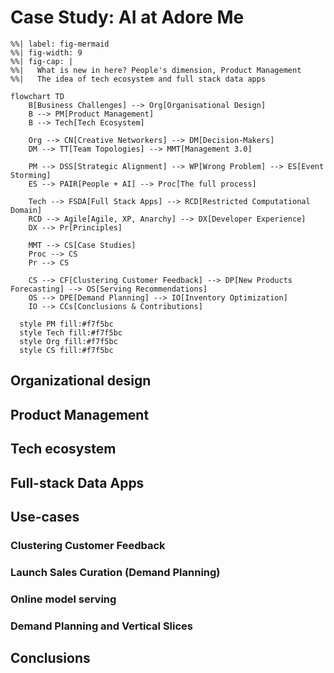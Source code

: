 # Case Study: AI at Adore Me

<!-- 
## WIP

As i said before, e-commerce and we're pretty tech-savy: have microservices everywhere and live in google-cloud; the second important component is the people: we're small, self-organized teams and we communicate, collaborate a lot -- in every problem we try to have a cross-functional teams. 
Our clients are not only internal decision-making and colleagues, but also the customers. On the other hand, we want to give as much power as possible to the developers.
In this case, I will talk about the 5 people in the data science team. So, a small team, serving important internal clients and millions of customers. 

And, our two products/applications:
We have a business model, called try at home -- you receive a box of products, try them on keep what you like, return what you don't, give feedback and eliminate this cognitive load of having a choice, a way to be surprised. This is all stuff at scale -- therefore the AI value prop

--->


```mermaid
%%| label: fig-mermaid
%%| fig-width: 9
%%| fig-cap: |
%%|   What is new in here? People's dimension, Product Management
%%|   The idea of tech ecosystem and full stack data apps

flowchart TD
    B[Business Challenges] --> Org[Organisational Design]
    B --> PM[Product Management]
    B --> Tech[Tech Ecosystem]

    Org --> CN[Creative Networkers] --> DM[Decision-Makers] 
    DM --> TT[Team Topologies] --> MMT[Management 3.0]

    PM --> DSS[Strategic Alignment] --> WP[Wrong Problem] --> ES[Event Storming]
    ES --> PAIR[People + AI] --> Proc[The full process]

    Tech --> FSDA[Full Stack Apps] --> RCD[Restricted Computational Domain]
    RCD --> Agile[Agile, XP, Anarchy] --> DX[Developer Experience]
    DX --> Pr[Principles]

    MMT --> CS[Case Studies]
    Proc --> CS
    Pr --> CS

    CS --> CF[Clustering Customer Feedback] --> DP[New Products Forecasting] --> OS[Serving Recommendations]
    OS --> DPE[Demand Planning] --> IO[Inventory Optimization]
    IO --> CCs[Conclusions & Contributions]

  style PM fill:#f7f5bc
  style Tech fill:#f7f5bc
  style Org fill:#f7f5bc
  style CS fill:#f7f5bc
```

 
## Organizational design

<!-- 
- people and teams

**Creative networkers:** (ref: Jurgen)
The same idea is in the creative networkers (not information workers) -- it's not an algorithm which is the key, but a collaboration of developers, data engineers, with data science and decision-makers, domain experts (since we talked about how important is it to change your mind when the evidence told you so). All these people have to be strategically aligned, so one piece of wisdom I want to show next is how software systems, models help you in this alignment. (ref: DSc Safari)


![Teams at adore me](img/teams_dsc.png "Teams"){width="90%"}

What kind of roles are out there and what do they do? Why are the generalists valuable?
- Decision Maker
- Analyst
- Domain Expert
- Stakeholder and Client
- Statistician (Dsc and other generalists)
- ML Engineer
- Data Engineer
- BI Engineer
- ML Researcher
- Decision Scientist
- Product Manager
- UX Designer
- BE/FE Engineer
- Software/Cloud Architect
- DevOps
- Project/Program Manager: execution!
- C-Level people: strategy! -->


## Product Management
<!-- **Data Science Strategy Safari** -->




## Tech ecosystem
<!-- 
**Principles and philosophy: Simple made easy** (ref: Hickey)
How to manage all this chaos to make better decisions
- Small and simple (software design principles.) So, why the heck am I talking about software design and architecture in a talk about AI, because you cannot do one w/o another. Even though AI has its particularities, we have to learn from years and years of experience of our fellow software engineeers, product people, devops.
- It has to be scalable and flexible
- We also don't want to build a lot, we want to build the minimum amount of stuff which brings max value.
- Also, when we talk about AI, I believe it is our job and responsibility to constrain artificial stupidity. AI by itself is nothing, without data, objectives you set to optimize: Message against the grain of the field. Once we talk pragmatism, we have to remember the limitations of the methods that we use.

So, we went through the first, conceptual part: What is AI , how do we use it in org, where does this network of people collaborating together to solve challenging problems comes into. Also we talked about decisions, the problems that are too big to do it manually, meticuously, so you need automation: especially where the classical programming doesn't help -- there will be too many rules to write down in code.  We also talked about principles to organize everything together.

Now, let's move to the more technical and interesting side for us, engineers: the Data Apps.

Rmk: don't forget about agile data science (DevFest and Google Cloud Days in 2019)


Even though almost every talk is about models, for example, how can we build the latest neural network architecture, RNNs, CNNs, Transformers, best architecture to solve problems at google-scale. But most of us are not google: we don't have the data, resources and problems. So, for me in the first place comes not the modeling, but the data and software.

From two perspectives: enable people to do what wasn't possible before. Second, to augment, to take away the boring stuff, excruciating excel work, if-elses and case scenarios. But, you want to leave them with decisions they take pride in, the strategy -- want to inform them and let them choose and decice. Therefore, you need software for this, the way you modeled the business and decision-making process, to introduce it in software (ref: DDD). 

So, where does AI come into play? Let's see next, based on 5 case studies, going from classical algos, with little stats, to complex recommender systems! We will see what I mean by full stack.


We have this try-at-home service: you fill in a quiz, say what you like and don't, rate a few products, then you receive a box full with products, try it at home, return what you don't like, some customers find this very appealing. It's a very profitable business model, but to get there, you need lots of work.

How do you schedule the boxes, for example, in a monthly membership. You have to account for lots of factors: was there a delay in delivery, does a customer prefer boxes more or less often?
So, on the website, we want to show customers (on the adore me website) a reliable estimate when we will curate a box for them and when are they likely to receive it. 

What are the specifics of this problem? The algorithm is lightweight and trades off a few things: it tries to find the best schedule for each customer. It is scheduled, no need to update real-time or be message-driven (customers don't check frantically when their next box will be placed). We have to push a lot of stuff to the "website", it's batch. Data Quality is super-important here -- so we'll have to discuss how do we build reliable data pipelines, in our case, in BQ, which is google's serverless dwh/ columnar db which is very good for analytic purposes.

This is how the architecture looks like: we gather all the factors together, based on which we have to make our decision (100k decisions), when do we place that box. You put it together in SQL, since there isn't any complicated feature engineering. We use a framework called dbt (explained next) -- helps us keep that pipeline structured, documented. 

On the other hand, we have a very lightweight algorithm, hosted on cloud run -- get data, compute it on a machine (but cloud run is serverless): you define your container, script, inputs, outputs, calculate the date in which you will place the order - send to microservice, which takes care of displaying it to the customer and computing the delivery estimations. Pretty straightforward.

There is one problem: we have lots of customers, but a limited capacity in the distribution center (one more problem, of routing), we have to put the constraint on nr of orders (some might fail), and whether we respect the constraints of the distribution center. This amounts to rescheduling some customers and routing them to another one.


What we saw here -- is data-driven decision(s), combined with the domain knowledge. Therefore we need good pipelines so that this data is reliable. A simplified version of what we do is in the following diagram: we have lots of sources of data, in BQ which are coming from ms, we test if our external dependencies matches the expectation (right schema, freshness of data (2 days didn't pass without data getting updated)) -- if that happens, we get an alert on slack and we can fix it.

Then we have a transformation: this huge DAG (Directed Acyclic Graph) -- it is not only for scheduling, but for the whole try-at-home algo ecosystem -- so you see lots of data sources, transformation, but easily explorable and you can visualize the whole graph in an application. Because everything is written in dbt (basically you write sql/models for transforming, spec sources -- compiles to sql and sends job to bq). After that, we have to run some tests on data, to make sure it's valid, no major changes are happening -- data tests, if fail we don't promote the final input for scheduling in production -- receive an alert, and see whether the cause was something technical, like broken schema, new field or there is something in the distribution of data, which overwhelms our warehouse -- then we can intervene, challenge and improve the logic.

In the end, we have a production artifact. Usually in a project we have many many sources and a few important artifacts, based on which we build models, stat calculations, algorithm, decisions and the AI stuff.

The first lesson is in the importance of data: if your algorithm doesn't have much uncertainty -- you can use a classical algorithm.
 -->


## Full-stack Data Apps
<!-- 
So, we said that people are important, systems are important, DQ is paramount, and there is no one silver bullet -- so we have to think of ecosystems, which cannot exist without a reliable IT infra, a place where to host your apps and code: you need clean and up to date data, non-ambiguous, and hwich is relevant and predictive for the things you wanna explain.

In our case that foundation is google cloud, dwh build by amazing DE team, BI ecosystem and microservices, -- so, this underground, this infrastructure supports more use-cases and now we co one conceptual level above, and we start looking at how does the ecosystem develop. You have to identify important use-cases for AI, what can bring the most value? In our case was the demand planning, and at very beginning in marketing and acquisition. Our second pillar is the recommender systems.

So, it's not THE magic algorithm, it's an ecosystem of models, tools, data and people -- think of it as a landscape, city, garden and you have to build it one brick at a time, piece by piece and it gets more and more complex.

If you think it through carefully, you can make every block small, composable, easy to modify, and to play well with others.  -->

## Use-cases


### Clustering Customer Feedback
<!-- Let's no discuss an application suitable for NLP. We receive lots of customer feedback. Millions of pieces of text -- so we want to improve our products: recommendations, shipment and general user experience on the website. People in our company, especially PMs, read it very carefully and try to put on the roadmap new features that improve the product. This reading is time consuming and wasteful, so, we thought to automate the clustering (not only classification) -- discover new topics as they appear, bugs, stuff refering to same idea. 

Moreover, we don't have the resources to go over them manually and label for training a ML model, 50k comments, for ex. So we have to do it in an unsupervised way, meaning we have no true labels, and we have to discover interesting clusters/topics in data. 

In this image you can see a lot of comments, and we used the top2vec algorithm, which is a different story, modern way of doing topic modeling, based on huge pretrained models, of course coming from giants like google and fb, we just leverage it and adapt for out problems. 

So, using this, we find similar comments, try to find which terms are characteristic for those topics: regarding shipping times, returns, personalization or product offering, bugs and problems. One interesting cluster was about people's insecurities , and since one of our goals is to make them feel better in their own skin, it's potentially useful information to improve personalization (at product pipelines.) - -it's something that was found in data, we didn't tell the model to look for it.

So, how does the architecture look like? We have a bunch of comments, we gathered them in BQ, we have a topic model, a script, logic - we use vertexAI pipelines. It's not anymore the lightweight example of before, these models are heavy, too much to handle for a Cloud Run, little serverless machine with low memory and CPU. Why does we use vertex pipelines -- it is a platform in which you can define your ML pipes, each component/step does something, e.g. first one does the text preprocessing, which is a surprisingly expensive operation, in terms of compute time. 

We split into sentences, we cleaned up the words, lemmatized, identified negations (very tricky problem) -- we try to cluster those with top2vec model (another component in the pipeline), in which you take a dataset as an input and you get a recipy/program, the binary thingy which you obtain as a result of training -- use that model to make predictions on the new comments, and assign them on existing clusters. 

This is the essence of ML, without going into much detail, the idea of going from experience (meaning data) to expertise (meaning a recipe, program), which can make predictions which generalize beyond the data that you have seen. 

So we have this model, receive new data, run a job, store the prediction in BQ and show the results to POs and devs, the results in a dashboard, in a way which makes it easy to search, filter, find insights. So, we're going slowly towards lots of decisions at scale, but we're still not there -- in the phase of exploration, trying to find interesting patterns in data, getting inspired (analytics).
 -->

### Launch Sales Curation (Demand Planning)
<!-- Our second big challenge is demand planning. What does that mean? We have many products, with many different sizes, e.g. a bra from 16-28 sizes, 2 possible panties in the set => so the problem explodes in complexity (ordering and manufacturing the right quantity, at the right price, at the right time). But let's take a little piece of it.

At the same time we don't want to miss sales: every customer who wanted to buy a product -- we want to make it available for them. Also, we don't order too much, to avoid excess stocks/inventories -- as we could use that money in other ways: to improve the DC, have a better marketing campaign and many others. However, in uncertain times, you might want to stockpile a little, e.g. it helped us when Covid hit, lockdown, demand for home apparel increased, so we had the necessary stock to smooth it out and adapt fast. 

It's a big, big challenge: to forecast the demand, quantify the uncertainty, forecast how much inventory will you have in 6-7 months, and how much to buy/manufactore. We can restrict it, to new product launches to show the idea of data-centricity:

So, we have an amazing team which designs the products, fits, they know the materials, manufacturers, trying to achieve the best quality and looks with price constraints at hand. Those new products, you don't have history for them, have to look at similar products launched in the past, make certain assumptions, take into account the seasonality. So, if you're forecasting the demand based on past launches, the DQ is paramount, you also need to know when did they launch -- so here comes in the reality: the data is messy, not always consistent. 

We had a model for forecasting the demand at launch, with satisfactory performance, we tested it, improved a lot in comparison with the gut feeling decisions (more optimistic). But we wanted to go further, have more accurate and interpretable forecasts, when we launch a new product. For that, we noticed that there were data inconsistencies. What we did -- try to solve most of them automatically: what is the date we consider as launch (such that we get the best predictive performance). Sometimes it is before the declared date, as we do tests for a small percentage of customers, to see the appetite, test it. Other times it is launched later, due to delays.

So, using statistical criteria and business logic, we selected a range of the product launch sales, which can be used to forecast. However, we weren't sure of some cases, but the good news is that we have domain experts, who knew exactly what was happening and could use their judgement for these edge-cases. For those exceptions, we built a little app in which they can either approve/reject some  launch sales, or provide the right intervals, tweak based on their judgement. 

This way, we solved a big problem: some DQ issues, which just couldn't be automated. This, in turn, made our forecasting more accurate. What we used, a simple framework (Voila), in which you can take a jupyter notebook, and make it into an app. Shiny, dash, streamlit, anything works here. 

We deployed it on APpEngine, and got user auth for free, without writing any code. It took very little time, not just for the forecasting of new products, but also for an auxiliary app that improve user's life. You can think of this little app/module as that component in the "city", that helps the main demand planning application with some particular issure: using data and lots of automation. 

Last remark here, if you heard lately Andrew Ng, he talks a lot about this data-centric approach to modeling, which I totally agree with. If you feed your model garbage data, you get nonsense answers
 -->


### Online model serving
<!-- Everything which I described before is batch, not happening real-time, at high frequencies. But, what about, if you have to display recommendations on the website? What if the standard offerings, vendors of recommender systems aren't flexible enough for your use-case and infrastructure? They don't understand the particularities of lingerie, sizing and fit, colors, levels of sexiness of products, occasions. So, for purposes like this, we build custom algorithms and we have to serve them on the website.

Sometimes, the purpose is to gather more feedback, product ratings (as in nflx): "we think you would like this and that, pls confirm if it is true." That helps us make better curations of boxes for the try-at-home. Other times, they choose something from a catalog and have the option to receive a few more products as a surprise, to try at home, return at no cost.

Of course, every time you do online predictions, it has to be fast: has to take into account inventory constraints, the context of the user. So, how would this kind of architecture look like?

Well, we talked about serving and modeling. On the one hand you have a serving API, in which we get a req. from user/ system doing the req. on behalf of the user, with the features that we can support. We load the data from redis (in gcp it is memorystore), run algo and return the prediction. We didn't do it in go, c++, a cleverly engineered solution in python was enough. Also, we have a fallback from firestore. 

So, let's go full stack: you have the AM website, the backend of the whole ecommerce, and this little guy, let's call him the stylist (ref: restricted computational domain, ddd), who can understand products, get customer preferences and rank those products. This little component is has to be fed with data. We connect the previous ideas about batch pipelines BQ, by uploading it to a feature store, or a database appropriate for serving features. 

So, this is how we solved the difficult problem, and it was for the first time in which data science served recommendations on the website, and not just precomputed, but real-time. We used Cloud Run (think of lambda functions, on containers/kNative), in which you have more flexibility in how you difine the environment.

Let's see what we got out-of-the-box from GCP to respond to our challenges: we didn't want cold start - we put at least one warm instance; more memory - no problem, simple config; fast database - matter of choosing appropriately. It went surprisingly well.  -->


### Demand Planning and Vertical Slices
<!-- 
The last set of ideas i wanna go through is related to vertical slices. Usually we focus too much on the model: how to tweak it, squeeze the last bits of performance, but we rarely think about the ecosystem. So, let's see what do I mean by the vertical slices.

I showed you that application, in which we curated historical sales for forecasting new products, now let's introduct the fact that we have to do the forecasting, and toghether, you have, at the bottom: 
- data pipelines
- upload that data in the feature store, a place from which you can serve it to applications
- then you have a model/serving api
- and a classical application with frontend/backend, but with a more data-driven twist, with lots of data visualization, the one in which the final user spends most of their time.

If we focus on this well-defined task of forecasting new products, we get a vertical slice. But of course, in forecasting, we have to follow a complicated workflow: in our case demand forecast, split it, break down to the size level, look at how much inventory do we have, receive in the future, what would be the demand 12 mos in the future: then optimize -- how much do I need to buy in order to avoid excess inventory and to satisfy the user demand. That would be an end-to-end thing. So, what am I suggesting, collaborate with other teams: technical, domain experts, decision-makers, and try to identify those vertical slices (in the context of a larger workflow), which is a mix of happy friends (application itself -- and everything operational regarding that admin tool, or the website itself); which has a component of computational intelligence (a restricted computational domain with statistics, ML, optimization) -- together with the stuff to train, retrain, validate, use it in production. 

This is how the full picture would look like.  -->

## Conclusions

<!-- 
**Conclusions and Contributions: Agility, Scaling, Pragmatism**
In conclusion, what is the contribution of all of this? Is this talk philosophical? Well, yes, a little -- a way of doing things, but what real impact did we have for the company and the team doing data science. I have to say that AI is hard, you have to know programming and CS, data, data pipes, math, to be able to build models which solve real challenges. First you have to build that AI, then constrain it, so it doesn't go wild/stupid and break your business. 

Because it is so hard, we don't want to be burdened with managing infra, by inefficiency in communicating with stakeholders, slowed down by awkward integration between a dsc api/process and a tool owned by another team.

So, we want to be agile, flexible, build small components, communicate. This allows for easy scaling -- just put more resources in vertex ai/ cloud run, with those serverless dbs, you don't really have to do anything, scales well with large amounts of data. 

It gives us a pragmatic way of getting stuff done. By getting stuff done, I mean what's the smallest amount which I can build, which makes the life of my client easier (be it a colleague, decision-maker, customer.) -- how can we improve it? Then, how can we iteratively, go into the direction of better and more complicated models, which better reflect the reality and make better predictions, forecasts, more interpretable statistical models.

We can get most of those nuisances out of the way by following a few easy principles, carefully taking into the consideration the domain in which we work. So, what should you take away from this talk? 
- Demistify what AI means. It is by no means magic and involves, hard, laborious work. We looked at some ways in which we can make that work, easier, more exciting (focus a larget percentage of time on the thing which we're passionate about -- that part of intelligence, statistics, maths, exciting modeling), and less time to waste. -->

